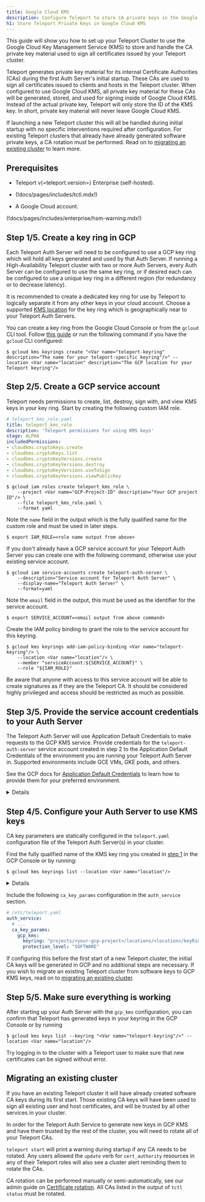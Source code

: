 ```yaml
---
title: Google Cloud KMS
description: Configure Teleport to store CA private keys in the Google Cloud Key Management Service
h1: Store Teleport Private Keys in Google Cloud KMS
---
```


This guide will show you how to set up your Teleport Cluster to use the Google
Cloud Key Management Service (KMS) to store and handle the CA private key
material used to sign all certificates issued by your Teleport cluster.

Teleport generates private key material for its internal Certificate Authorities
(CAs) during the first Auth Server's initial startup.
These CAs are used to sign all certificates issued to clients and hosts in the
Teleport cluster.
When configured to use Google Cloud KMS, all private key material for these CAs
will be generated, stored, and used for signing inside of Google Cloud KMS.
Instead of the actual private key, Teleport will only store the ID of the KMS
key.
In short, private key material will never leave Google Cloud KMS.

If launching a new Teleport cluster this will all be handled during initial
startup with no specific interventions required after configuration.
For existing Teleport clusters that already have already generated software
private keys, a CA rotation must be performed.
Read on to [migrating an existing cluster](#migrating-an-existing-cluster) to
learn more.

## Prerequisites

- Teleport v(=teleport.version=) Enterprise (self-hosted).

- (!docs/pages/includes/tctl.mdx!)

- A Google Cloud account.

(!docs/pages/includes/enterprise/hsm-warning.mdx!)

## Step 1/5. Create a key ring in GCP

Each Teleport Auth Server will need to be configured to use a GCP key ring
which will hold all keys generated and used by that Auth Server.
If running a High-Availability Teleport cluster with two or more Auth Servers,
every Auth Server can be configured to use the same key ring, or if desired each
can be configured to use a unique key ring in a different region (for redundancy
or to decrease latency).

It is recommended to create a dedicated key ring for use by Teleport to logically
separate it from any other keys in your cloud account.
Choose a supported
[KMS location](https://cloud.google.com/kms/docs/locations)
for the key ring which is geographically near to your Teleport Auth Servers.

You can create a key ring from the Google Cloud Console or from the `gcloud` CLI
tool. Follow
[this guide](https://cloud.google.com/kms/docs/creating-asymmetric-keys#create_a_key_ring)
or run the following command if you have the `gcloud` CLI configured:

```code
$ gcloud kms keyrings create "<Var name="teleport-keyring" description="The name for your teleport-specific keyring"/>" --location <Var name="location" description="The GCP location for your Teleport keyring"/>
```

## Step 2/5. Create a GCP service account

Teleport needs permissions to create, list, destroy, sign with, and view KMS
keys in your key ring. Start by creating the following custom IAM role.

```yaml
# teleport_kms_role.yaml
title: teleport_kms_role
description: 'Teleport permissions for using KMS keys'
stage: ALPHA
includedPermissions:
- cloudkms.cryptoKeys.create
- cloudkms.cryptoKeys.list
- cloudkms.cryptoKeyVersions.create
- cloudkms.cryptoKeyVersions.destroy
- cloudkms.cryptoKeyVersions.useToSign
- cloudkms.cryptoKeyVersions.viewPublicKey
```

```code
$ gcloud iam roles create teleport_kms_role \
    --project <Var name="GCP-Project-ID" description="Your GCP project ID"/> \
    --file teleport_kms_role.yaml \
    --format yaml
```

Note the `name` field in the output which is the fully qualified name for the
custom role and must be used in later steps.

```code
$ export IAM_ROLE=<role name output from above>
```

If you don't already have a GCP service account for your Teleport Auth Server
you can create one with the following command, otherwise use your existing
service account.

```code
$ gcloud iam service-accounts create teleport-auth-server \
    --description="Service account for Teleport Auth Server" \
    --display-name="Teleport Auth Server" \
    --format=yaml
```

Note the `email` field in the output, this must be used as the identifier for
the service account.

```code
$ export SERVICE_ACCOUNT=<email output from above command>
```

Create the IAM policy binding to grant the role to the service account for this
keyring.

```code
$ gcloud kms keyrings add-iam-policy-binding <Var name="teleport-keyring"/> \
    --location <Var name="location"/> \
    --member "serviceAccount:${SERVICE_ACCOUNT}" \
    --role "${IAM_ROLE}"
```

<Admonition type="warning">
Be aware that anyone with access to this service account will be able to create
signatures as if they are the Teleport CA.
It should be considered highly privileged and access should be restricted as
much as possible.
</Admonition>

## Step 3/5. Provide the service account credentials to your Auth Server

The Teleport Auth Server will use Application Default Credentials to make
requests to the GCP KMS service.
Provide credentials for the `teleport-auth-server` service account created in
step 2 to the Application Default Credentials of the environment you are running
your Teleport Auth Server in.
Supported environments include GCE VMs, GKE pods, and others.

See the GCP docs for
[Application Default Credentials](https://cloud.google.com/docs/authentication/provide-credentials-adc)
to learn how to provide them for your preferred environment.

<Details title="Manually checking permissions">

To make sure the credentials have been configured correctly, you can run the
`gcloud` CLI tool from your Teleport Auth Server's environment. Some example
commands you could use to debug are listed here:

```code
$ gcloud kms keys list --location <Var name="location"/> --keyring "<Var name="teleport-keyring"/>"
Listed 0 items.
$ gcloud kms keys create --location <Var name="location"/> --keyring "<Var name="teleport-keyring"/>" \
    --purpose asymmetric-signing \
    --default-algorithm rsa-sign-pkcs1-4096-sha512 \
    test-key
$ gcloud kms keys list --location <Var name="location"/> --keyring "<Var name="teleport-keyring"/>"
NAME                                                                                   PURPOSE          ALGORITHM                   PROTECTION_LEVEL
projects/my-gcp-account/locations/global/keyRings/teleport-keyring/cryptoKeys/test-key ASYMMETRIC_SIGN  RSA_SIGN_PKCS1_4096_SHA512  SOFTWARE
$ echo hello > /tmp/hello.txt
$ gcloud kms asymmetric-sign --keyring "<Var name="teleport-keyring"/>" --location <Var name="location"/> \
    --key "test-key" --version 1 \
    --input-file /tmp/hello.txt --signature-file /tmp/hello.sig
$ gcloud kms keys versions destroy --keyring "<Var name="teleport-keyring"/>" --location <Var name="location"/> --key "test-key" 1
```

</Details>

## Step 4/5. Configure your Auth Server to use KMS keys

CA key parameters are statically configured in the `teleport.yaml` configuration
file of the Teleport Auth Server(s) in your cluster.

Find the fully qualified name of the KMS key ring you created in
[step 1](#step-15-create-a-key-ring-in-gcp)
in the GCP Console or by running:

```code
$ gcloud kms keyrings list --location <Var name="location"/>
```

<Details title="Choosing a protection level">

Supported KMS protection levels are `SOFTWARE` and `HSM`.
If you choose `SOFTWARE`, GCP KMS will performs all cryptographic operations in
software (Teleport performs no cryptographic operations).
If you choose `HSM`, GCP KMS will perform all cryptographic operations in a
Hardware Security Module.

Both protection levels are considered secure by Google and Teleport, you should
evaluate your own organization's requirements and security policies when making
your decision.

One relevant difference is the usage quotas available to keys of each protection
level.
At the time of writing, software keys have a project-wide quota of 60k
cryptographic operations per minute, while asymmetric HSM keys have a quota of
3k operations per minute.
See the [KMS docs](https://cloud.google.com/kms/quotas) for updated numbers.
If your cluster will have many thousands of hosts or active users, the higher
quota software keys have may help to avoid any potential throttling, especially
during CA rotations where many new certificates must be signed.

</Details>

Include the following `ca_key_params` configuration in the `auth_service` section.

```yaml
# /etc/teleport.yaml
auth_service:
  # ...
  ca_key_params:
    gcp_kms:
      keyring: "projects/<your-gcp-project>/locations/<location>/keyRings/<your-teleport-keyring>"
      protection_level: "SOFTWARE"
```

If configuring this before the first start of a new Teleport cluster, the
initial CA keys will be generated in GCP and no additional steps are necessary.
If you wish to migrate an existing Teleport cluster from software keys to GCP
KMS keys, read on to
[migrating an existing cluster](#migrating-an-existing-cluster).

## Step 5/5. Make sure everything is working

After starting up your Auth Server with the `gcp_kms` configuration, you can
confirm that Teleport has generated keys in your keyring in the GCP Console or
by running

```code
$ gcloud kms keys list --keyring "<Var name="teleport-keyring"/>" --location <Var name="location"/>
```

Try logging in to the cluster with a Teleport user to make sure that new
certificates can be signed without error.

## Migrating an existing cluster

If you have an existing Teleport cluster it will have already created software
CA keys during its first start.
Those existing CA keys will have been used to sign all existing user and host
certificates, and will be trusted by all other services in your cluster.

In order for the Teleport Auth Service to generate new keys in GCP KMS and have
them trusted by the rest of the cluster, you will need to rotate all of your
Teleport CAs.

`teleport start` will print a warning during startup if any CA needs to be rotated.
Any users allowed the `update` verb for `cert_authority` resources in any of
their Teleport roles will also see a cluster alert reminding them to rotate the
CAs.

CA rotation can be performed manually or semi-automatically, see our admin guide
on [Certificate rotation](../management/operations/ca-rotation.mdx).
All CAs listed in the output of `tctl status` must be rotated.
